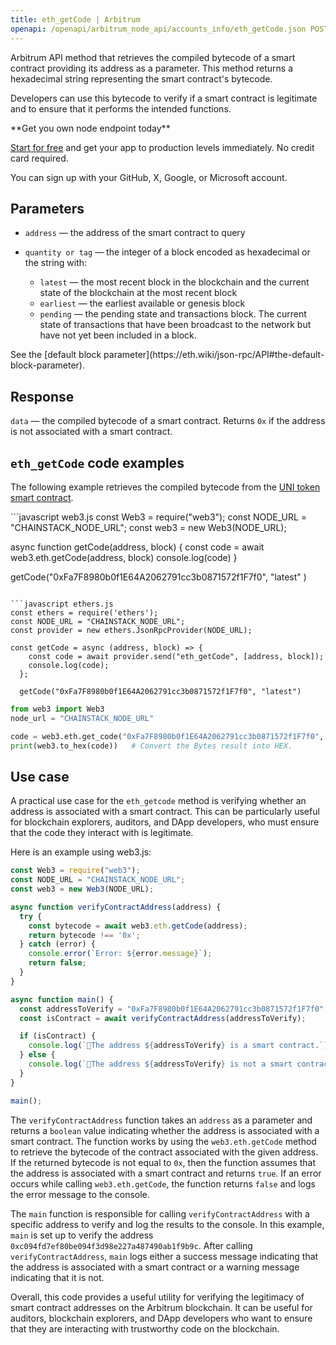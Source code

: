 ---
title: eth_getCode | Arbitrum
openapi: /openapi/arbitrum_node_api/accounts_info/eth_getCode.json POST /5b8d22690a57f293b3a1ed8758014e35
---

Arbitrum API method that retrieves the compiled bytecode of a smart contract providing its address as a parameter. This method returns a hexadecimal string representing the smart contract's bytecode.

Developers can use this bytecode to verify if a smart contract is legitimate and to ensure that it performs the intended functions.

<Check>
**Get you own node endpoint today**

[Start for free](https://console.chainstack.com/) and get your app to production levels immediately. No credit card required.

You can sign up with your GitHub, X, Google, or Microsoft account.
</Check>


## Parameters

* `address` — the address of the smart contract to query
* `quantity or tag` — the integer of a block encoded as hexadecimal or the string with:

  + `latest` — the most recent block in the blockchain and the current state of the blockchain at the most recent block
  + `earliest` — the earliest available or genesis block
  + `pending` — the pending state and transactions block. The current state of transactions that have been broadcast to the network but have not yet been included in a block.

<Note>
See the [default block parameter](https://eth.wiki/json-rpc/API#the-default-block-parameter).
</Note>


## Response

`data` — the compiled bytecode of a smart contract. Returns `0x` if the address is not associated with a smart contract.

## `eth_getCode` code examples

The following example retrieves the compiled bytecode from the [UNI token smart contract](https://arbiscan.io/token/0xfa7f8980b0f1e64a2062791cc3b0871572f1f7f0#code).

<CodeGroup>
```javascript web3.js
const Web3 = require("web3");
const NODE_URL = "CHAINSTACK_NODE_URL";
const web3 = new Web3(NODE_URL);

async function getCode(address, block) {
  const code = await web3.eth.getCode(address, block)
  console.log(code)
 }
 
 getCode("0xFa7F8980b0f1E64A2062791cc3b0871572f1F7f0", "latest" )
```

```javascript ethers.js
const ethers = require('ethers');
const NODE_URL = "CHAINSTACK_NODE_URL";
const provider = new ethers.JsonRpcProvider(NODE_URL);

const getCode = async (address, block) => {
    const code = await provider.send("eth_getCode", [address, block]);
    console.log(code);
  };

  getCode("0xFa7F8980b0f1E64A2062791cc3b0871572f1F7f0", "latest")
```

```python web3.py
from web3 import Web3  
node_url = "CHAINSTACK_NODE_URL" 

code = web3.eth.get_code("0xFa7F8980b0f1E64A2062791cc3b0871572f1F7f0", "latest") 
print(web3.to_hex(code))   # Convert the Bytes result into HEX.
```
</CodeGroup>


## Use case

A practical use case for the `eth_getcode` method is verifying whether an address is associated with a smart contract. This can be particularly useful for blockchain explorers, auditors, and DApp developers, who must ensure that the code they interact with is legitimate.

Here is an example using web3.js:

```javascript index.js
const Web3 = require("web3");
const NODE_URL = "CHAINSTACK_NODE_URL";
const web3 = new Web3(NODE_URL);

async function verifyContractAddress(address) {
  try {
    const bytecode = await web3.eth.getCode(address);
    return bytecode !== '0x';
  } catch (error) {
    console.error(`Error: ${error.message}`);
    return false;
  }
}

async function main() {
  const addressToVerify = "0xFa7F8980b0f1E64A2062791cc3b0871572f1F7f0"
  const isContract = await verifyContractAddress(addressToVerify);

  if (isContract) {
    console.log(`📑The address ${addressToVerify} is a smart contract.`);
  } else {
    console.log(`🚨The address ${addressToVerify} is not a smart contract.`);
  }
}

main();
```


The `verifyContractAddress` function takes an `address` as a parameter and returns a `boolean` value indicating whether the address is associated with a smart contract. The function works by using the `web3.eth.getCode` method to retrieve the bytecode of the contract associated with the given address. If the returned bytecode is not equal to `0x`, then the function assumes that the address is associated with a smart contract and returns `true`. If an error occurs while calling `web3.eth.getCode`, the function returns `false` and logs the error message to the console.

The `main` function is responsible for calling `verifyContractAddress` with a specific address to verify and log the results to the console. In this example, `main` is set up to verify the address `0xc094fd7ef80be094f3d98e227a487490ab1f9b9c`. After calling `verifyContractAddress`, `main` logs either a success message indicating that the address is associated with a smart contract or a warning message indicating that it is not.

Overall, this code provides a useful utility for verifying the legitimacy of smart contract addresses on the Arbitrum blockchain. It can be useful for auditors, blockchain explorers, and DApp developers who want to ensure that they are interacting with trustworthy code on the blockchain.
